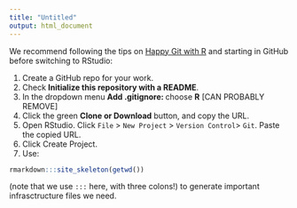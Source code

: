 ```yaml
---
title: "Untitled"
output: html_document
---
```


We recommend following the tips on [Happy Git with R](INSERT LINK) and starting in GitHub before switching to RStudio:

1. Create a GitHub repo for your work.
2. Check **Initialize this repository with a README**.
3. In the dropdown menu **Add .gitignore: ** choose **R** [CAN PROBABLY REMOVE]
4. Click the green **Clone or Download** button, and copy the URL.
5. Open RStudio. Click `File` > `New Project` > `Version Control`> `Git`. Paste the copied URL.
6. Click Create Project.
7. Use: 

```r
rmarkdown:::site_skeleton(getwd())
```

(note that we use `:::` here, with three colons!) to generate important infrasctructure files we need. 